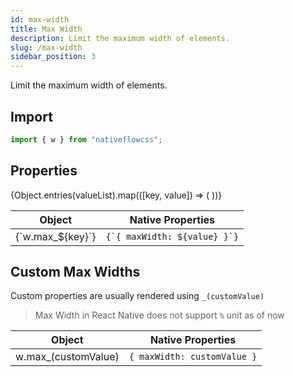 ```yaml
---
id: max-width
title: Max Width
description: Limit the maximum width of elements.
slug: /max-width
sidebar_position: 3
---
```



Limit the maximum width of elements.

## Import

```js title="src/screens/Component.js"
import { w } from "nativeflowcss";
```

## Properties

<div className="scrollable-box">
  <table>
    <thead>
      <tr>
        <th>Object</th>
        <th>Native Properties</th>
      </tr>
    </thead>
    <tbody>
      {Object.entries(valueList).map(([key, value]) => (
        <React.Fragment key={key}>
          <tr>
            <td>{`w.max_${key}`}</td>
            <td>
              <code>{`{ maxWidth: ${value} }`}</code>
            </td>
          </tr>
        </React.Fragment>
      ))}
    </tbody>
  </table>
</div>

## Custom Max Widths

Custom properties are usually rendered using `_(customValue)`

> Max Width in React Native does not support `%` unit as of now

| Object             | Native Properties        |
| ------------------ | ------------------------ |
| w.max_(customValue)  | `{ maxWidth: customValue }` |